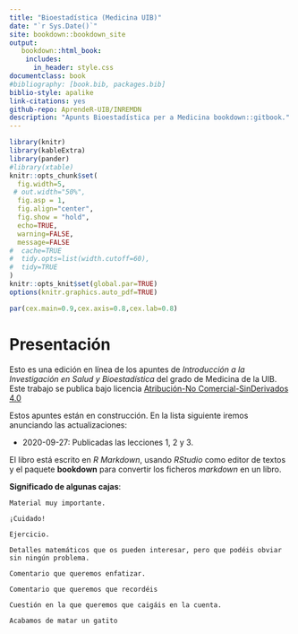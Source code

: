 ```yaml
--- 
title: "Bioestadística (Medicina UIB)"
date: "`r Sys.Date()`"
site: bookdown::bookdown_site
output: 
   bookdown::html_book:
    includes:
      in_header: style.css
documentclass: book
#bibliography: [book.bib, packages.bib]
biblio-style: apalike
link-citations: yes
github-repo: AprendeR-UIB/INREMDN
description: "Apunts Bioestadística per a Medicina bookdown::gitbook."
---
```


```r
library(knitr)
library(kableExtra)
library(pander)
#library(xtable)
knitr::opts_chunk$set(
  fig.width=5, 
 # out.width="50%",
  fig.asp = 1,
  fig.align="center", 
  fig.show = "hold",
  echo=TRUE, 
  warning=FALSE, 
  message=FALSE
#  cache=TRUE
#  tidy.opts=list(width.cutoff=60),
#  tidy=TRUE
)
knitr::opts_knit$set(global.par=TRUE)
options(knitr.graphics.auto_pdf=TRUE)
```

```r
par(cex.main=0.9,cex.axis=0.8,cex.lab=0.8)
```




\renewcommand\chaptername{Tema}
\renewcommand{\leq}{\leqslant}
\renewcommand{\geq}{\geqslant}

# Presentación {-}

Esto es una edición en línea de los apuntes de *Introducción a la Investigación en Salud y Bioestadística* del grado de Medicina de la UIB. Este trabajo se publica bajo licencia [Atribución-No Comercial-SinDerivados 4.0](https://creativecommons.org/licenses/by-nc-nd/4.0/)
 
Estos apuntes están en construcción. En la lista siguiente iremos anunciando las actualizaciones:

* 2020-09-27: Publicadas las lecciones 1, 2 y 3.

El libro está escrito en *R Markdown*, usando *RStudio* como editor de textos y el paquete **bookdown** para convertir los ficheros *markdown* en un libro.


**Significado de algunas cajas**:

```block2
Material muy importante.
```

```block2
¡Cuidado!
```

```block2
Ejercicio.
```

```block2
Detalles matemáticos que os pueden interesar, pero que podéis obviar sin ningún problema.
```

```block2
Comentario que queremos enfatizar.
```

```block2
Comentario que queremos que recordéis
```

```block2
Cuestión en la que queremos que caigáis en la cuenta.
```

```block2
Acabamos de matar un gatito
```

